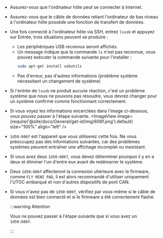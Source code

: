 * Assurez-vous que l'ordinateur hôte peut se connecter à Internet.
* Assurez-vous que le câble de données reliant l'ordinateur de bas niveau à l'ordinateur hôte possède une fonction de transfert de données.
* Une fois connecté à l'ordinateur hôte via SSH, entrez `lsusb` et appuyez sur Entrée, trois situations peuvent se produire :
    * Les périphériques USB reconnus seront affichés.
    * Un message indique que la commande `ls` n'est pas reconnue, vous pouvez exécuter la commande suivante pour l'installer :
        ```bash
        sudo apt-get install usbutils
        ```
    * Pas d'erreur, pas d'autres informations (problème système nécessitant un changement de système)
* Si l'entrée de `lsusb` ne produit aucune réaction, c'est un problème système que nous ne pouvons pas résoudre, vous devrez changer pour un système confirmé comme fonctionnant correctement.
* Si vous voyez les informations encerclées dans l'image ci-dessous, vous pouvez passer à l'étape suivante.
    <ImageView image={require('@site/docs/General/get-id/img/606f.png').default} size="100%" align="left" />
* `1d50:606f` est l'appareil que vous utiliserez cette fois. Ne vous préoccupez pas des informations suivantes, car des problèmes systèmes peuvent entraîner une affichage incomplet ou inexistant.
* Si vous avez deux `1d50:606f`, vous devez déterminer pourquoi il y en a deux et éliminer l'un d'entre eux avant de redémarrer le système.
* Deux `1d50:606f` affecteront la connexion ultérieure avec le firmware, comme `FLY MINI PAD`, il est alors recommandé d'utiliser uniquement l'UTOC embarqué et non d'autres dispositifs de pont CAN.
* Si vous n'avez pas de `1d50:606f`, vérifiez par vous-même si le câble de données est bien connecté et si le firmware a été correctement flashé.

    :::warning Attention

    Vous ne pouvez passer à l'étape suivante que si vous avez un `1d50:606f`.

    :::